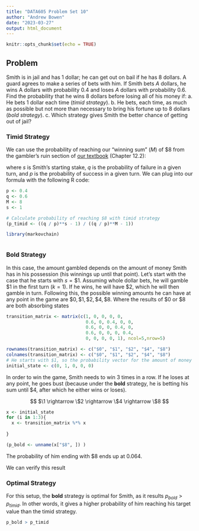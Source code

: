 ```yaml
---
title: "DATA605 Problem Set 10"
author: "Andrew Bowen"
date: "2023-03-27"
output: html_document
---
```


```r
knitr::opts_chunk$set(echo = TRUE)
```
## Problem
Smith is in jail and has 1 dollar; he can get out on bail if he has 8 dollars.
A guard agrees to make a series of bets with him. If Smith bets $A$ dollars, he wins A dollars with probability $0.4$ and loses $A$ dollars with probability $0.6$. Find the probability that he wins 8 dollars before losing all of his money if:
a. He bets 1 dollar each time (*timid strategy*).
b. He bets, each time, as much as possible but not more than necessary to bring his fortune up to 8 dollars (*bold strategy*).
c. Which strategy gives Smith the better chance of getting out of jail?

### Timid Strategy
We can use the probability of reaching our "winning sum" ($M$) of $8 from the gambler's ruin section of [our textbook](https://math.dartmouth.edu/~prob/prob/prob.pdf) (Chapter 12.2):
\begin{aligned}
  P = \frac{(\frac{q}{p})^s - 1}{(\frac{q}{p})^M - 1}
\end{aligned}

where $s$ is Smith's starting stake, $q$ is the probability of failure in a given turn, and $p$ is the probability of success in a given turn. We can plug into our formula with the following R code:
```r
p <- 0.4
q <- 0.6
M <- 8
s <- 1

# Calculate probability of reaching $8 with timid strategy
(p_timid <- ((q / p)**s - 1) / ((q / p)**M - 1))
```

```r
library(markovchain)
```

```r

```


### Bold Strategy
In this case, the amount gambled depends on the amount of money Smith has in his possession (his winnings up until that point). Let's start with the case that he starts with $s = \$1$. Assuming whole dollar bets, he will gamble \$1 in the first turn ($k=1$). If he wins, he will have \$2, which he will then gamble in turn. Following this, the possible winning amounts he can have at any point in the game are ${\$0, \$1, \$2, \$4, \$8}$. Where the results of \$0 or \$8 are both absorbing states

```r
transition_matrix <- matrix(c(1, 0, 0, 0, 0,
                              0.6, 0, 0.4, 0, 0,
                              0.6, 0, 0, 0.4, 0,
                              0.6, 0, 0, 0, 0.4,
                              0, 0, 0, 0, 1), ncol=5,nrow=5)

rownames(transition_matrix) <- c("$0", "$1", "$2", "$4", "$8")
colnames(transition_matrix) <- c("$0", "$1", "$2", "$4", "$8")
# He starts with $1, so the probability vector for the amount of money he has only has an entry in the $1 position
initial_state <- c(0, 1, 0, 0, 0)
```

In order to win the game, Smith needs to win 3 times in a row. If he loses at any point, he goes bust (because under the **bold** strategy, he is betting his sum until \$4, after which he either wins or loses).

$$
$\1 \rightarrow \$2 \rightarrow \$4 \rightarrow \$8
$$


```r
x <- initial_state
for (i in 1:3){
  x <- transition_matrix %*% x
 
}

(p_bold <- unname(x["$8", ]) )
```

The probability of him ending with \$8 ends up at $0.064$.


We can verify this result

### Optimal Strategy
For this setup, the **bold** strategy is optimal for Smith, as it results $p_{bold} > p_{timid}$. In other words, it gives a higher probability of him reaching his target value than the timid strategy.
```r
p_bold > p_timid
```
